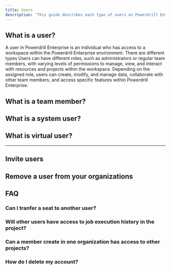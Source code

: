 ```yaml
---
title: Users
description: 'This guide describes each type of users on Powerdrill Enterprise and how to manage them'
---
```



## What is a user?

A user in Powerdrill Enterprise is an individual who has access to a workspace within the Powerdrill Enterprise environment. There are different types
Users can have different roles, such as administrators or regular team members, with varying levels of permissions to manage, view, and interact with resources and projects within the workspace. Depending on the assigned role, users can create, modify, and manage data, collaborate with other team members, and access specific features within Powerdrill Enterprise.


## What is a team member?


## What is a system user?


## What is virtual user?


---

## Invite users


## Remove a user from your organizations


## FAQ

### Can I tranfer a seat to another user?


### Will other users have access to job execution history in the project?

### Can a member create in one organization has access to other projects?



### How do I delete my account?

